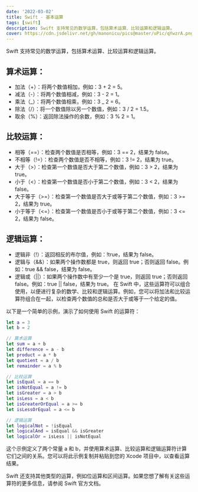 ```yaml
---
date: '2022-03-02'
title: Swift - 基本运算
tags: [swift]
description: Swift 支持常见的数学运算，包括算术运算、比较运算和逻辑运算。
cover: https://cdn.jsdelivr.net/gh/manonicu/pics@master/uPic/qYwzrA.png
---
```


Swift 支持常见的数学运算，包括算术运算、比较运算和逻辑运算。

## 算术运算：

- 加法（+）：将两个数值相加，例如：3 + 2 = 5。
- 减法（-）：将两个数值相减，例如：3 - 2 = 1。
- 乘法（_）：将两个数值相乘，例如：3 _ 2 = 6。
- 除法（/）：将一个数值除以另一个数值，例如：3 / 2 = 1.5。
- 取余（%）：返回除法操作的余数，例如：3 % 2 = 1。

## 比较运算：

- 相等（==）：检查两个数值是否相等，例如：3 == 2，结果为 false。
- 不相等（!=）：检查两个数值是否不相等，例如：3 != 2，结果为 true。
- 大于（>）：检查第一个数值是否大于第二个数值，例如：3 > 2，结果为 true。
- 小于（<）：检查第一个数值是否小于第二个数值，例如：3 < 2，结果为 false。
- 大于等于（>=）：检查第一个数值是否大于或等于第二个数值，例如：3 >= 2，结果为 true。
- 小于等于（<=）：检查第一个数值是否小于或等于第二个数值，例如：3 <= 2，结果为 false。

## 逻辑运算：

- 逻辑非（!）：返回相反的布尔值，例如：!true，结果为 false。
- 逻辑与（&&）：如果两个操作数都是 true，则返回 true；否则返回 false。例如：true && false，结果为 false。
- 逻辑或（||）：如果两个操作数中有至少一个是 true，则返回 true；否则返回 false。例如：true || false，结果为 true。
  在 Swift 中，这些运算符可以组合使用，以便进行复杂的数学、比较和逻辑运算。例如，您可以将加法和比较运算符组合在一起，以检查两个数值的总和是否大于或等于一个给定的值。

以下是一个简单的示例，演示了如何使用 Swift 的运算符：

```swift
let a = 3
let b = 2

// 算术运算
let sum = a + b
let difference = a - b
let product = a * b
let quotient = a / b
let remainder = a % b

// 比较运算
let isEqual = a == b
let isNotEqual = a != b
let isGreater = a > b
let isLess = a < b
let isGreaterOrEqual = a >= b
let isLessOrEqual = a <= b

// 逻辑运算
let logicalNot = !isEqual
let logicalAnd = isEqual && isGreater
let logicalOr = isLess || isNotEqual
```

这个示例定义了两个常量 a 和 b，并使用算术运算、比较运算和逻辑运算符计算它们之间的关系。您可以将此示例复制并粘贴到您的 Xcode 项目中，以查看运算结果。

Swift 还支持其他类型的运算，例如位运算和区间运算。如果您想了解有关这些运算符的更多信息，请参阅 Swift 官方文档。
